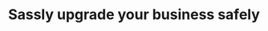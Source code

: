 ---
title: "Sassly upgrade your business safely"
details: "We love connecting face-to-face with our customers and other like minded industry pros. 
Come meet the team virtually."
image1: "/assets/imgs/counter/crm/counter-img1.png"
image2: "/assets/imgs/counter/crm/counter-img2.png"
image3: "/assets/imgs/counter/crm/counter-img3.png"
items:
  - name: "Improvement"
    details: "We love connecting face-to- face with our customers and minded."
    number: 30
    unit: "%"
  - name: "Revenue"
    details: "We love connecting face-to- face with our customers and minded."
    number: 25
    unit: "%"
  - name: "Increase sales"
    details: "We love connecting face-to- face with our customers and minded."
    number: 60
    unit: "%"
---